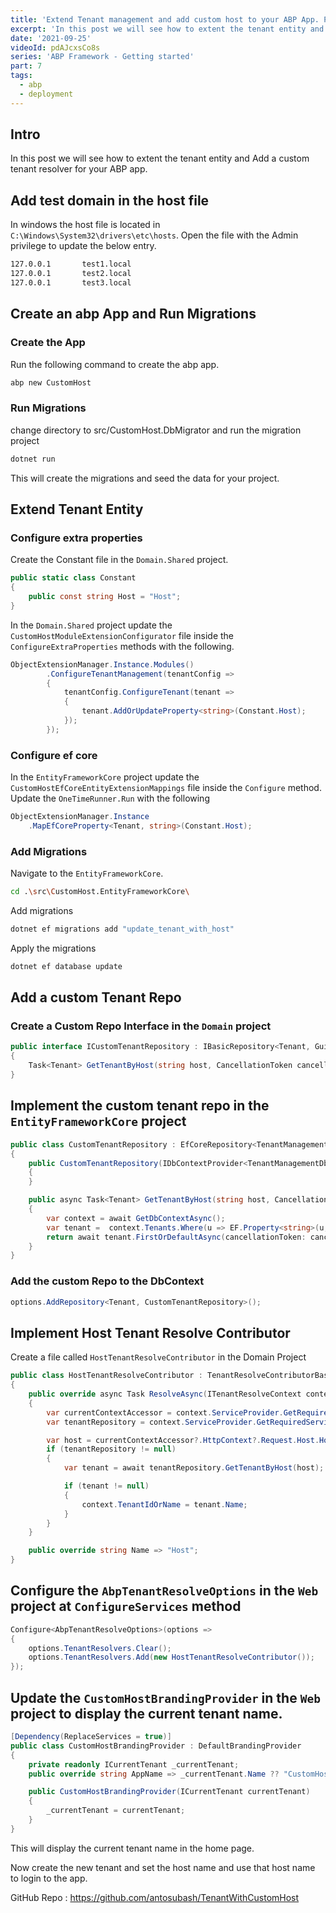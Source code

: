```yaml
---
title: 'Extend Tenant management and add custom host to your ABP App. Part 7'
excerpt: 'In this post we will see how to extent the tenant entity and Add a custom tenant resolver for your ABP app.'
date: '2021-09-25'
videoId: pdAJcxsCo8s
series: 'ABP Framework - Getting started'
part: 7
tags:
  - abp
  - deployment
---
```


<YoutubeVideo videoId={props.videoId} />

<TOCInline toc={props.toc} asDisclosure />

## Intro

In this post we will see how to extent the tenant entity and Add a custom tenant resolver for your ABP app.

## Add test domain in the host file

In windows the host file is located in `C:\Windows\System32\drivers\etc\hosts`. Open the file with the Admin privilege to update the below entry.

```bash
127.0.0.1       test1.local
127.0.0.1       test2.local
127.0.0.1       test3.local
```

## Create an abp App and Run Migrations

### Create the App

Run the following command to create the abp app.

```bash
abp new CustomHost
```

### Run Migrations

change directory to src/CustomHost.DbMigrator and run the migration project

```bash
dotnet run
```

This will create the migrations and seed the data for your project.

## Extend Tenant Entity

### Configure extra properties

Create the Constant file in the `Domain.Shared` project.

```cs
public static class Constant
{
    public const string Host = "Host";
}
```

In the `Domain.Shared` project update the `CustomHostModuleExtensionConfigurator` file inside the `ConfigureExtraProperties` methods with the following.

```cs
ObjectExtensionManager.Instance.Modules()
        .ConfigureTenantManagement(tenantConfig =>
        {
            tenantConfig.ConfigureTenant(tenant =>
            {
                tenant.AddOrUpdateProperty<string>(Constant.Host);
            });
        });
```

### Configure ef core

In the `EntityFrameworkCore` project update the `CustomHostEfCoreEntityExtensionMappings` file inside the `Configure` method. Update the `OneTimeRunner.Run` with the following

```cs
ObjectExtensionManager.Instance
    .MapEfCoreProperty<Tenant, string>(Constant.Host);
```

### Add Migrations

Navigate to the `EntityFrameworkCore`.

```bash
cd .\src\CustomHost.EntityFrameworkCore\
```

Add migrations

```bash
dotnet ef migrations add "update_tenant_with_host"
```

Apply the migrations

```bash
dotnet ef database update
```

## Add a custom Tenant Repo

### Create a Custom Repo Interface in the `Domain` project

```cs
public interface ICustomTenantRepository : IBasicRepository<Tenant, Guid>
{
    Task<Tenant> GetTenantByHost(string host, CancellationToken cancellationToken = default);
}
```

## Implement the custom tenant repo in the `EntityFrameworkCore` project

```cs
public class CustomTenantRepository : EfCoreRepository<TenantManagementDbContext, Tenant, Guid>, ICustomTenantRepository
{
    public CustomTenantRepository(IDbContextProvider<TenantManagementDbContext> dbContextProvider) : base(dbContextProvider)
    {
    }

    public async Task<Tenant> GetTenantByHost(string host, CancellationToken cancellationToken = default)
    {
        var context = await GetDbContextAsync();
        var tenant =  context.Tenants.Where(u => EF.Property<string>(u, "Host") == host);
        return await tenant.FirstOrDefaultAsync(cancellationToken: cancellationToken);
    }
}
```

### Add the custom Repo to the DbContext

```cs
options.AddRepository<Tenant, CustomTenantRepository>();
```

## Implement Host Tenant Resolve Contributor

Create a file called `HostTenantResolveContributor` in the Domain Project

```cs
public class HostTenantResolveContributor : TenantResolveContributorBase
{
    public override async Task ResolveAsync(ITenantResolveContext context)
    {
        var currentContextAccessor = context.ServiceProvider.GetRequiredService<IHttpContextAccessor>();
        var tenantRepository = context.ServiceProvider.GetRequiredService<ICustomTenantRepository>();

        var host = currentContextAccessor?.HttpContext?.Request.Host.Host;
        if (tenantRepository != null)
        {
            var tenant = await tenantRepository.GetTenantByHost(host);

            if (tenant != null)
            {
                context.TenantIdOrName = tenant.Name;
            }
        }
    }

    public override string Name => "Host";
}
```

## Configure the `AbpTenantResolveOptions` in the `Web` project at `ConfigureServices` method

```cs
Configure<AbpTenantResolveOptions>(options =>
{
    options.TenantResolvers.Clear();
    options.TenantResolvers.Add(new HostTenantResolveContributor());
});
```

## Update the `CustomHostBrandingProvider` in the `Web` project to display the current tenant name.

```cs
[Dependency(ReplaceServices = true)]
public class CustomHostBrandingProvider : DefaultBrandingProvider
{
    private readonly ICurrentTenant _currentTenant;
    public override string AppName => _currentTenant.Name ?? "CustomHost";

    public CustomHostBrandingProvider(ICurrentTenant currentTenant)
    {
        _currentTenant = currentTenant;
    }
}
```

This will display the current tenant name in the home page.

Now create the new tenant and set the host name and use that host name to login to the app.

GitHub Repo : https://github.com/antosubash/TenantWithCustomHost
